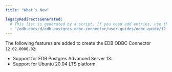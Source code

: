 ```yaml
---
title: "What’s New"

legacyRedirectsGenerated:
  # This list is generated by a script. If you need add entries, use the `legacyRedirects` key.
  - "/edb-docs/d/edb-postgres-odbc-connector/user-guides/odbc-guide/12.2.0.2/whats_new.html"
---
```


<div id="whats_new" class="registered_link"></div>

The following features are added to create the EDB ODBC Connector `12.02.0000.02`:

-   Support for EDB Postgres Advanced Server 13.
-   Support for Ubuntu 20.04 LTS platform.
